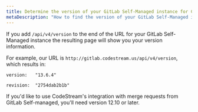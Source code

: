 ```yaml
---
title: Determine the version of your GitLab Self-Managed instance for CodeStream
metaDescription: "How to find the version of your GitLab Self-Managed instance."
---
```


If you add `/api/v4/version` to the end of the URL for your GitLab Self-Managed instance the resulting page will show you your version information. 

For example, our URL is `http://gitlab.codestream.us/api/v4/version`, which results in:

`version:	"13.6.4"`

`revision:  "2754dab2b1b"`

If you'd like to use CodeStream's integration with merge requests from GitLab Self-managed, you'll need version 12.10 or later.